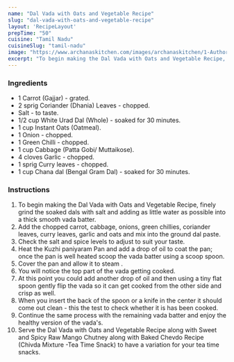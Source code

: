 ---
name: "Dal Vada with Oats and Vegetable Recipe"
slug: "dal-vada-with-oats-and-vegetable-recipe"
layout: 'RecipeLayout'
prepTime: "50"
cuisine: "Tamil Nadu"
cuisineSlug: "tamil-nadu"
image: "https://www.archanaskitchen.com/images/archanaskitchen/1-Author/sibyl_sunitha/Dal_Vada_with_Oats_and_Vegetable_Recipe_.jpg"
excerpt: "To begin making the Dal Vada with Oats and Vegetable Recipe, finely grind the soaked dals with salt and adding as little water as possible into a thick smooth vada batter"
---

### Ingredients

- 1 Carrot (Gajjar) - grated.
- 2 sprig Coriander (Dhania) Leaves - chopped.
- Salt - to taste.
- 1/2 cup White Urad Dal (Whole) - soaked for 30 minutes.
- 1 cup Instant Oats (Oatmeal).
- 1 Onion - chopped.
- 1 Green Chilli - chopped.
- 1 cup Cabbage (Patta Gobi/ Muttaikose).
- 4 cloves Garlic - chopped.
- 1 sprig Curry leaves - chopped.
- 1 cup Chana dal (Bengal Gram Dal) - soaked for 30 minutes.

### Instructions

1. To begin making the Dal Vada with Oats and Vegetable Recipe, finely grind the soaked dals with salt and adding as little water as possible into a thick smooth vada batter.
1. Add the chopped carrot, cabbage, onions, green chillies, coriander leaves, curry leaves, garlic and oats and mix into the ground dal paste.
1. Check the salt and spice levels to adjust to suit your taste.
1. Heat the Kuzhi paniyaram Pan and add a drop of oil to coat the pan; once the pan is well heated scoop the vada batter using a scoop spoon.
1. Cover the pan and allow it to steam .
1. You will notice the top part of the vada getting cooked.
1. At this point you could add another drop of oil and then using a tiny flat spoon gently flip the vada so it can get cooked from the other side and crisp as well.
1. When you insert the back of the spoon or a knife in the center it should come out clean - this the test to check whether it is has been cooked.
1. Continue the same process with the remaining vada batter and enjoy the healthy version of the vada's.
1. Serve the Dal Vada with Oats and Vegetable Recipe along with Sweet and Spicy Raw Mango Chutney along with Baked Chevdo Recipe (Chivda Mixture -Tea Time Snack) to have a variation for your tea time snacks.
